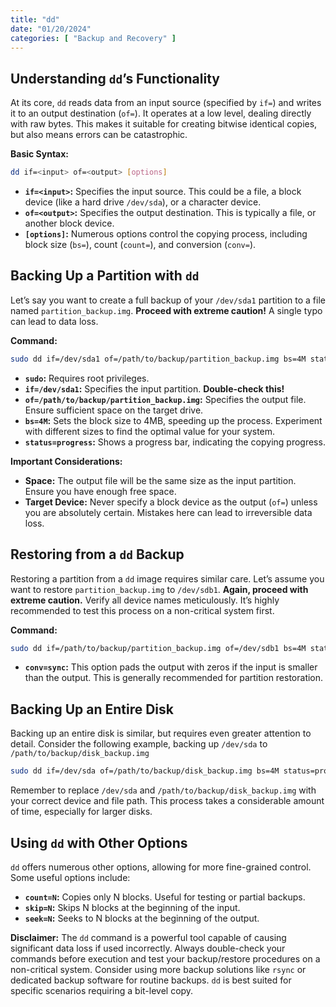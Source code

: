 ```yaml
---
title: "dd"
date: "01/20/2024"
categories: [ "Backup and Recovery" ]
---
```

## Understanding `dd`'s Functionality

At its core, `dd` reads data from an input source (specified by `if=`) and writes it to an output destination (`of=`).  It operates at a low level, dealing directly with raw bytes.  This makes it suitable for creating bitwise identical copies, but also means errors can be catastrophic.

**Basic Syntax:**

```bash
dd if=<input> of=<output> [options]
```

* **`if=<input>`:**  Specifies the input source. This could be a file, a block device (like a hard drive `/dev/sda`), or a character device.
* **`of=<output>`:** Specifies the output destination.  This is typically a file, or another block device.
* **`[options]`:**  Numerous options control the copying process, including block size (`bs=`), count (`count=`), and conversion (`conv=`).

## Backing Up a Partition with `dd`

Let's say you want to create a full backup of your `/dev/sda1` partition to a file named `partition_backup.img`.  **Proceed with extreme caution!**  A single typo can lead to data loss.

**Command:**

```bash
sudo dd if=/dev/sda1 of=/path/to/backup/partition_backup.img bs=4M status=progress
```

* **`sudo`:**  Requires root privileges.
* **`if=/dev/sda1`:**  Specifies the input partition. **Double-check this!**
* **`of=/path/to/backup/partition_backup.img`:** Specifies the output file.  Ensure sufficient space on the target drive.
* **`bs=4M`:** Sets the block size to 4MB, speeding up the process. Experiment with different sizes to find the optimal value for your system.
* **`status=progress`:** Shows a progress bar, indicating the copying progress.

**Important Considerations:**

* **Space:**  The output file will be the same size as the input partition. Ensure you have enough free space.
* **Target Device:**  Never specify a block device as the output (`of=`) unless you are absolutely certain.  Mistakes here can lead to irreversible data loss.


## Restoring from a `dd` Backup

Restoring a partition from a `dd` image requires similar care.  Let's assume you want to restore `partition_backup.img` to `/dev/sdb1`.  **Again, proceed with extreme caution.** Verify all device names meticulously.  It's highly recommended to test this process on a non-critical system first.

**Command:**

```bash
sudo dd if=/path/to/backup/partition_backup.img of=/dev/sdb1 bs=4M status=progress conv=sync
```

* **`conv=sync`:**  This option pads the output with zeros if the input is smaller than the output.  This is generally recommended for partition restoration.


## Backing Up an Entire Disk

Backing up an entire disk is similar, but requires even greater attention to detail.  Consider the following example, backing up `/dev/sda` to `/path/to/backup/disk_backup.img`

```bash
sudo dd if=/dev/sda of=/path/to/backup/disk_backup.img bs=4M status=progress
```

Remember to replace `/dev/sda` and `/path/to/backup/disk_backup.img` with your correct device and file path.  This process takes a considerable amount of time, especially for larger disks.


## Using `dd` with Other Options

`dd` offers numerous other options, allowing for more fine-grained control.  Some useful options include:

* **`count=N`:** Copies only N blocks.  Useful for testing or partial backups.
* **`skip=N`:** Skips N blocks at the beginning of the input.
* **`seek=N`:** Seeks to N blocks at the beginning of the output.


**Disclaimer:**  The `dd` command is a powerful tool capable of causing significant data loss if used incorrectly. Always double-check your commands before execution and test your backup/restore procedures on a non-critical system.  Consider using more backup solutions like `rsync` or dedicated backup software for routine backups.  `dd` is best suited for specific scenarios requiring a bit-level copy.

